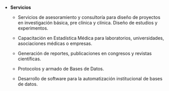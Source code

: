 
* **Servicios**   
  + Servicios de asesoramiento y consultoría para diseño de proyectos en investigación básica, pre clínica y clínica. Diseño de estudios y experimentos.
  
  + Capacitación en Estadística Médica para laboratorios, universidades, asociaciones médicas o empresas.
  
  + Generación de reportes, publicaciones en congresos y revistas científicas.

  + Protocolos y armado de Bases de Datos.
  
  + Desarrollo de software para la automatización institucional de bases de datos.

